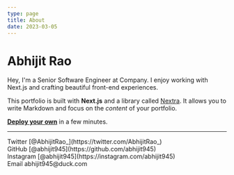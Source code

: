```yaml
---
type: page
title: About
date: 2023-03-05
---
```


# Abhijit Rao

Hey, I'm a Senior Software Engineer at Company. I enjoy working with Next.js and crafting beautiful front-end experiences.

This portfolio is built with **Next.js** and a library called [Nextra](https://nextra.vercel.app/). It allows you to write Markdown and focus on the _content_ of your portfolio.

[**Deploy your own**](https://vercel.com/new/git/external?repository-url=https://github.com/vercel/next.js/tree/canary/examples/blog&project-name=portfolio&repository-name=portfolio) in a few minutes.

---

<div>
  Twitter [@AbhijitRao_](https://twitter.com/AbhijitRao_)
  <br />
  GitHub [@abhijit945](https://github.com/abhijit945)
  <br />
  Instagram [@abhijit945](https://instagram.com/abhijit945)
  <br />
  Email abhijit945@duck.com
</div>
